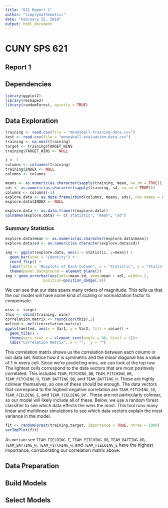 ```yaml
---
title: "621 Report 1"
author: "simplymathematics"
date: "February 25, 2019"
output: html_document
---
```


# CUNY SPS 621
## Report 1

## Dependencies

```r
library(ggplot2)
library(reshape2)
library(randomForest, quietly = TRUE)
```

## Data Exploration

```r
training <- read.csv(file = "moneyball-training-data.csv")
test <- read.csv(file = "moneyball-evaluation-data.csv")
training <- na.omit(training)
target <- training$TARGET_WINS
training$TARGET_WINS <- NULL
```


```r

i <- 1
columns <- colnames(training)
training$INDEX <- NULL
columns <- columns

means <- as.numeric(as.character(sapply(training, mean, na.rm = TRUE)))
sds <- as.numeric(as.character(sapply(training, sd, na.rm = TRUE)))
columns <- columns[-1]
explore.data <- as.data.frame(rbind(columns, means, sds), row.names = columns)
explore.data$INDEX <- NULL

explore.data <- as.data.frame(t(explore.data))
colnames(explore.data) <- c('statistic', "mean", "sd")
```

### Summary Statistics

```r
explore.data$mean <- as.numeric(as.character(explore.data$mean))
explore.data$sd <- as.numeric(as.character(explore.data$sd))

img <- ggplot(explore.data, aes(x = statistic, y=mean)) +
  geom_bar(stat = "identity") + 
  coord_flip() + 
  labs(title = "Boxplots of Each Column", x = "Statistic", y = "Statistic Mean")+
  theme(panel.background = element_blank())
img + geom_errorbar(aes(ymin=mean-sd, ymax=mean + sd), width=.2,
                 position=position_dodge(.9))
```
We can see that our data spans many orders of magnitude. This tells us that the our model will have some kind of scaling or normalization factor to compensate.
```r
wins <- target
this <- cbind(training, wins)
correlation.matrix <- round(cor(this),2)
melted <- melt(correlation.matrix)
ggplot(melted, aes(x = Var1, y = Var2, fill = value)) +
  geom_tile() +
  theme(axis.text.x = element_text(angle = 90, hjust = 1))+
  labs("Correlation Matrix", x = "",  y = "")
```
This correlation matrix shows us the correlation between each column in our data set. Notice how it is symmetric and the minor diagonal has a value of 1 in every cell. Since we're predicting wins, we can look at the top row. The lightest cells correspond to the data vectors that are most positively correlated. This includes ```TEAM_PITCHING_BB```, ```TEAM_PITCHING_HR```, ```TEAM_PITCHING_H```,  ```TEAM_BATTING_BB```,  and ```TEAM_BATTING_H```. These are highly colinear themselves, so one of these should be enough. The data vectors that correspond to the highest negative correlation are ```TEAM_PITCHING_SO```, ```TEAM_FIELDING_E```, and ```TEAM_FIELDING_DP.``` These are not particularly colinear, so our model will likely include all of these. Below, we use a random forest classifier to see which data effects the wins the most. This tool runs many linear and multilinear simulations to see which data vectors explain the most variance in the model.
```r
fit <- randomForest(training,target, importance = TRUE, ntree = 1000)
varImpPlot(fit)
```
As we can see ```TEAM_FIELDING_E```, ```TEAM_PITCHING_BB```, ```TEAM_BATTING_BB```,  ```TEAM_BATTING_H```, ```TEAM_PITCHING_H```, and ```TEAM_FIELDING_E``` have the highest importance, corroborating our correlation matrix above.

## Data Preparation

## Build Models

## Select Models

